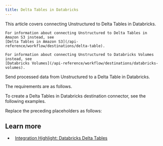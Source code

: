 ```yaml
---
title: Delta Tables in Databricks
---
```


<Tip>
    This article covers connecting Unstructured to Delta Tables in Databricks.
    
    For information about connecting Unstructured to Delta Tables in Amazon S3 instead, see 
    [Delta Tables in Amazon S3](/api-reference/workflow/destinations/delta-table).

    For information about connecting Unstructured to Databricks Volumes instead, see 
    [Databricks Volumes](/api-reference/workflow/destinations/databricks-volumes).
</Tip>


<FirstTimeAPIDestinationConnector />

Send processed data from Unstructured to a Delta Table in Databricks.

The requirements are as follows.


<DeltaTablesInDatabricksPrerequisites />

To create a Delta Tables in Databricks destination connector, see the following examples.


<CodeGroup>
    <DeltaTablesInDatabricksSDK />
    <DeltaTablesInDatabricksAPIRESTCreate />
</CodeGroup>

Replace the preceding placeholders as follows:


<DeltaTablesInDatabricksAPIPlaceholders />

## Learn more

- <Icon icon="blog" />&nbsp;&nbsp;[Integration Highlight: Databricks Delta Tables](https://unstructured.io/blog/integration-highlight-databricks-delta-tables)